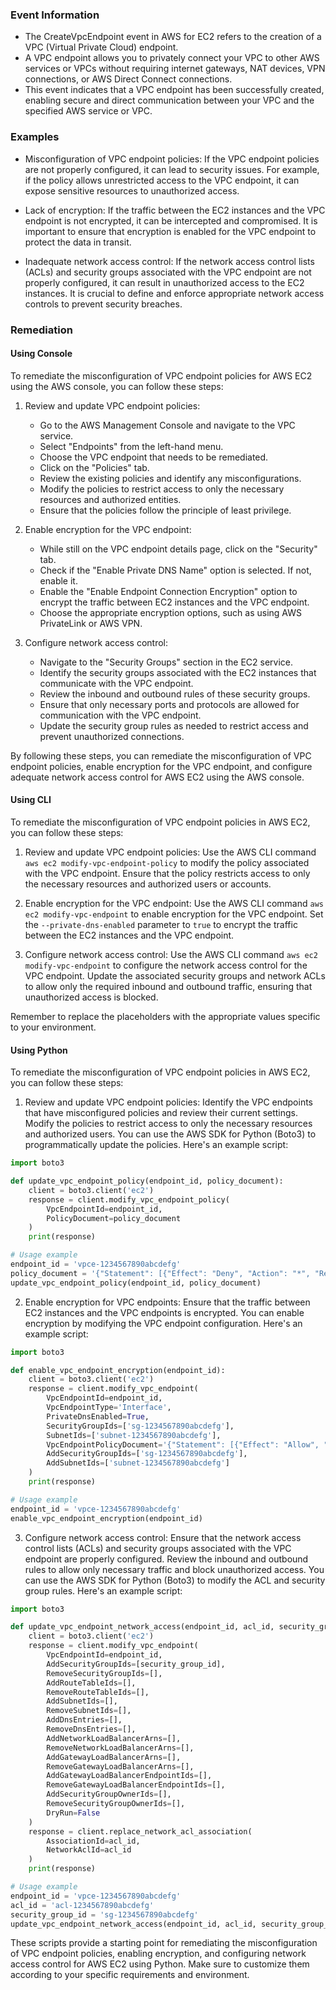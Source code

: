 
### Event Information

- The CreateVpcEndpoint event in AWS for EC2 refers to the creation of a VPC (Virtual Private Cloud) endpoint. 
- A VPC endpoint allows you to privately connect your VPC to other AWS services or VPCs without requiring internet gateways, NAT devices, VPN connections, or AWS Direct Connect connections. 
- This event indicates that a VPC endpoint has been successfully created, enabling secure and direct communication between your VPC and the specified AWS service or VPC.


### Examples

- Misconfiguration of VPC endpoint policies: If the VPC endpoint policies are not properly configured, it can lead to security issues. For example, if the policy allows unrestricted access to the VPC endpoint, it can expose sensitive resources to unauthorized access.

- Lack of encryption: If the traffic between the EC2 instances and the VPC endpoint is not encrypted, it can be intercepted and compromised. It is important to ensure that encryption is enabled for the VPC endpoint to protect the data in transit.

- Inadequate network access control: If the network access control lists (ACLs) and security groups associated with the VPC endpoint are not properly configured, it can result in unauthorized access to the EC2 instances. It is crucial to define and enforce appropriate network access controls to prevent security breaches.

### Remediation

#### Using Console

To remediate the misconfiguration of VPC endpoint policies for AWS EC2 using the AWS console, you can follow these steps:

1. Review and update VPC endpoint policies:
   - Go to the AWS Management Console and navigate to the VPC service.
   - Select "Endpoints" from the left-hand menu.
   - Choose the VPC endpoint that needs to be remediated.
   - Click on the "Policies" tab.
   - Review the existing policies and identify any misconfigurations.
   - Modify the policies to restrict access to only the necessary resources and authorized entities.
   - Ensure that the policies follow the principle of least privilege.

2. Enable encryption for the VPC endpoint:
   - While still on the VPC endpoint details page, click on the "Security" tab.
   - Check if the "Enable Private DNS Name" option is selected. If not, enable it.
   - Enable the "Enable Endpoint Connection Encryption" option to encrypt the traffic between EC2 instances and the VPC endpoint.
   - Choose the appropriate encryption options, such as using AWS PrivateLink or AWS VPN.

3. Configure network access control:
   - Navigate to the "Security Groups" section in the EC2 service.
   - Identify the security groups associated with the EC2 instances that communicate with the VPC endpoint.
   - Review the inbound and outbound rules of these security groups.
   - Ensure that only necessary ports and protocols are allowed for communication with the VPC endpoint.
   - Update the security group rules as needed to restrict access and prevent unauthorized connections.

By following these steps, you can remediate the misconfiguration of VPC endpoint policies, enable encryption for the VPC endpoint, and configure adequate network access control for AWS EC2 using the AWS console.

#### Using CLI

To remediate the misconfiguration of VPC endpoint policies in AWS EC2, you can follow these steps:

1. Review and update VPC endpoint policies: Use the AWS CLI command `aws ec2 modify-vpc-endpoint-policy` to modify the policy associated with the VPC endpoint. Ensure that the policy restricts access to only the necessary resources and authorized users or accounts.

2. Enable encryption for the VPC endpoint: Use the AWS CLI command `aws ec2 modify-vpc-endpoint` to enable encryption for the VPC endpoint. Set the `--private-dns-enabled` parameter to `true` to encrypt the traffic between the EC2 instances and the VPC endpoint.

3. Configure network access control: Use the AWS CLI command `aws ec2 modify-vpc-endpoint` to configure the network access control for the VPC endpoint. Update the associated security groups and network ACLs to allow only the required inbound and outbound traffic, ensuring that unauthorized access is blocked.

Remember to replace the placeholders with the appropriate values specific to your environment.

#### Using Python

To remediate the misconfiguration of VPC endpoint policies in AWS EC2, you can follow these steps:

1. Review and update VPC endpoint policies: Identify the VPC endpoints that have misconfigured policies and review their current settings. Modify the policies to restrict access to only the necessary resources and authorized users. You can use the AWS SDK for Python (Boto3) to programmatically update the policies. Here's an example script:

```python
import boto3

def update_vpc_endpoint_policy(endpoint_id, policy_document):
    client = boto3.client('ec2')
    response = client.modify_vpc_endpoint_policy(
        VpcEndpointId=endpoint_id,
        PolicyDocument=policy_document
    )
    print(response)

# Usage example
endpoint_id = 'vpce-1234567890abcdefg'
policy_document = '{"Statement": [{"Effect": "Deny", "Action": "*", "Resource": "*"}]}'
update_vpc_endpoint_policy(endpoint_id, policy_document)
```

2. Enable encryption for VPC endpoints: Ensure that the traffic between EC2 instances and the VPC endpoints is encrypted. You can enable encryption by modifying the VPC endpoint configuration. Here's an example script:

```python
import boto3

def enable_vpc_endpoint_encryption(endpoint_id):
    client = boto3.client('ec2')
    response = client.modify_vpc_endpoint(
        VpcEndpointId=endpoint_id,
        VpcEndpointType='Interface',
        PrivateDnsEnabled=True,
        SecurityGroupIds=['sg-1234567890abcdefg'],
        SubnetIds=['subnet-1234567890abcdefg'],
        VpcEndpointPolicyDocument='{"Statement": [{"Effect": "Allow", "Principal": "*", "Action": "*", "Resource": "*"}]}',
        AddSecurityGroupIds=['sg-1234567890abcdefg'],
        AddSubnetIds=['subnet-1234567890abcdefg']
    )
    print(response)

# Usage example
endpoint_id = 'vpce-1234567890abcdefg'
enable_vpc_endpoint_encryption(endpoint_id)
```

3. Configure network access control: Ensure that the network access control lists (ACLs) and security groups associated with the VPC endpoint are properly configured. Review the inbound and outbound rules to allow only necessary traffic and block unauthorized access. You can use the AWS SDK for Python (Boto3) to modify the ACL and security group rules. Here's an example script:

```python
import boto3

def update_vpc_endpoint_network_access(endpoint_id, acl_id, security_group_id):
    client = boto3.client('ec2')
    response = client.modify_vpc_endpoint(
        VpcEndpointId=endpoint_id,
        AddSecurityGroupIds=[security_group_id],
        RemoveSecurityGroupIds=[],
        AddRouteTableIds=[],
        RemoveRouteTableIds=[],
        AddSubnetIds=[],
        RemoveSubnetIds=[],
        AddDnsEntries=[],
        RemoveDnsEntries=[],
        AddNetworkLoadBalancerArns=[],
        RemoveNetworkLoadBalancerArns=[],
        AddGatewayLoadBalancerArns=[],
        RemoveGatewayLoadBalancerArns=[],
        AddGatewayLoadBalancerEndpointIds=[],
        RemoveGatewayLoadBalancerEndpointIds=[],
        AddSecurityGroupOwnerIds=[],
        RemoveSecurityGroupOwnerIds=[],
        DryRun=False
    )
    response = client.replace_network_acl_association(
        AssociationId=acl_id,
        NetworkAclId=acl_id
    )
    print(response)

# Usage example
endpoint_id = 'vpce-1234567890abcdefg'
acl_id = 'acl-1234567890abcdefg'
security_group_id = 'sg-1234567890abcdefg'
update_vpc_endpoint_network_access(endpoint_id, acl_id, security_group_id)
```

These scripts provide a starting point for remediating the misconfiguration of VPC endpoint policies, enabling encryption, and configuring network access control for AWS EC2 using Python. Make sure to customize them according to your specific requirements and environment.

